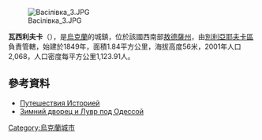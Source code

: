 [[Image:Васілівка_3.JPG|right]]

{{coord|46|36|23|N|30|18|15|E|scale:30000|display=title}}

'''瓦西利夫卡'''（{{lang-uk|Василівка}}），是[[烏克蘭|烏克蘭]]的城鎮，位於該國西南部[[敖德薩州|敖德薩州]]，由[[別利亞耶夫卡區_(烏克蘭)|別利亞耶夫卡區]]負責管轄，始建於1849年，面積1.84平方公里，海拔高度56米，2001年人口2,068，人口密度每平方公里1,123.91人。

==參考資料==
* [http://sergekot.com/?p=330 Путешествия Историей]
* [http://www.segodnya.ua/news/14084078.html Зимний дворец и Лувр под Одессой] {{Wayback|url=http://www.segodnya.ua/news/14084078.html |date=20091012180715 }}

{{Ukraine-geo-stub}}
[[Category:烏克蘭城市|Category:烏克蘭城市]]